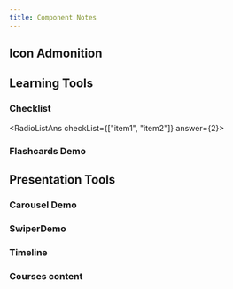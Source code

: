 ```yaml
---
title: Component Notes
---
```


## Icon Admonition


<IconAdmonition icon="🔨" title="Exercise: Play with the code above"  >

</IconAdmonition>

<IconAdmonition icon="📝" title="Exercise: Play with the code above"  >

</IconAdmonition>

## Learning Tools

### Checklist

<RadioListAns checkList={["item1", "item2"]} answer={2}></RadioListAns>


### Flashcards Demo

<FlashcardsDemo></FlashcardsDemo>


## Presentation Tools

### Carousel Demo

<CarouselDemo></CarouselDemo>

### SwiperDemo

<SwiperDemo></SwiperDemo>

### Timeline

<BasicTimeline></BasicTimeline>

### Courses content


















